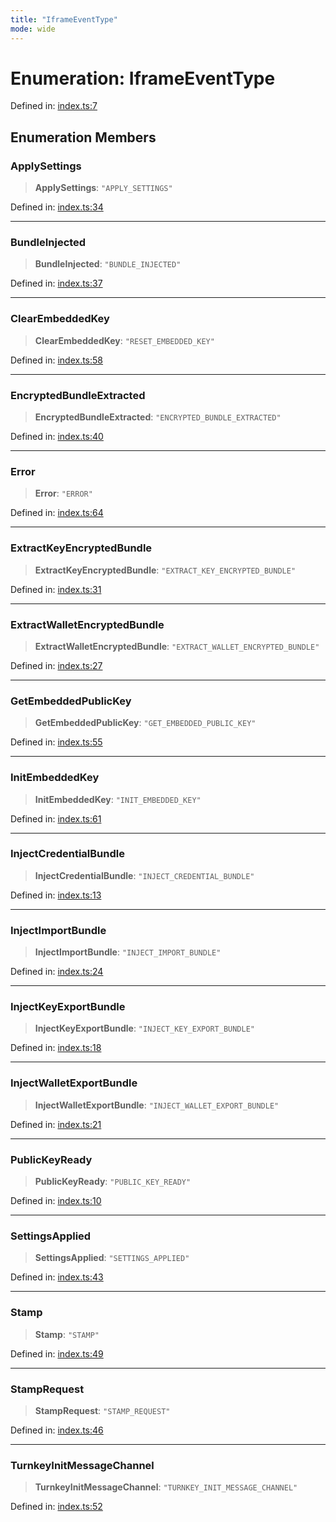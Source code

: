 ```yaml
---
title: "IframeEventType"
mode: wide
---
```

  
# Enumeration: IframeEventType

Defined in: [index.ts:7](https://github.com/tkhq/sdk/blob/d88b5e1f9a6cca8e54e61f8a127aa90fcebeaa2e/packages/iframe-stamper/src/index.ts#L7)

## Enumeration Members

### ApplySettings

> **ApplySettings**: `"APPLY_SETTINGS"`

Defined in: [index.ts:34](https://github.com/tkhq/sdk/blob/d88b5e1f9a6cca8e54e61f8a127aa90fcebeaa2e/packages/iframe-stamper/src/index.ts#L34)

***

### BundleInjected

> **BundleInjected**: `"BUNDLE_INJECTED"`

Defined in: [index.ts:37](https://github.com/tkhq/sdk/blob/d88b5e1f9a6cca8e54e61f8a127aa90fcebeaa2e/packages/iframe-stamper/src/index.ts#L37)

***

### ClearEmbeddedKey

> **ClearEmbeddedKey**: `"RESET_EMBEDDED_KEY"`

Defined in: [index.ts:58](https://github.com/tkhq/sdk/blob/d88b5e1f9a6cca8e54e61f8a127aa90fcebeaa2e/packages/iframe-stamper/src/index.ts#L58)

***

### EncryptedBundleExtracted

> **EncryptedBundleExtracted**: `"ENCRYPTED_BUNDLE_EXTRACTED"`

Defined in: [index.ts:40](https://github.com/tkhq/sdk/blob/d88b5e1f9a6cca8e54e61f8a127aa90fcebeaa2e/packages/iframe-stamper/src/index.ts#L40)

***

### Error

> **Error**: `"ERROR"`

Defined in: [index.ts:64](https://github.com/tkhq/sdk/blob/d88b5e1f9a6cca8e54e61f8a127aa90fcebeaa2e/packages/iframe-stamper/src/index.ts#L64)

***

### ExtractKeyEncryptedBundle

> **ExtractKeyEncryptedBundle**: `"EXTRACT_KEY_ENCRYPTED_BUNDLE"`

Defined in: [index.ts:31](https://github.com/tkhq/sdk/blob/d88b5e1f9a6cca8e54e61f8a127aa90fcebeaa2e/packages/iframe-stamper/src/index.ts#L31)

***

### ExtractWalletEncryptedBundle

> **ExtractWalletEncryptedBundle**: `"EXTRACT_WALLET_ENCRYPTED_BUNDLE"`

Defined in: [index.ts:27](https://github.com/tkhq/sdk/blob/d88b5e1f9a6cca8e54e61f8a127aa90fcebeaa2e/packages/iframe-stamper/src/index.ts#L27)

***

### GetEmbeddedPublicKey

> **GetEmbeddedPublicKey**: `"GET_EMBEDDED_PUBLIC_KEY"`

Defined in: [index.ts:55](https://github.com/tkhq/sdk/blob/d88b5e1f9a6cca8e54e61f8a127aa90fcebeaa2e/packages/iframe-stamper/src/index.ts#L55)

***

### InitEmbeddedKey

> **InitEmbeddedKey**: `"INIT_EMBEDDED_KEY"`

Defined in: [index.ts:61](https://github.com/tkhq/sdk/blob/d88b5e1f9a6cca8e54e61f8a127aa90fcebeaa2e/packages/iframe-stamper/src/index.ts#L61)

***

### InjectCredentialBundle

> **InjectCredentialBundle**: `"INJECT_CREDENTIAL_BUNDLE"`

Defined in: [index.ts:13](https://github.com/tkhq/sdk/blob/d88b5e1f9a6cca8e54e61f8a127aa90fcebeaa2e/packages/iframe-stamper/src/index.ts#L13)

***

### InjectImportBundle

> **InjectImportBundle**: `"INJECT_IMPORT_BUNDLE"`

Defined in: [index.ts:24](https://github.com/tkhq/sdk/blob/d88b5e1f9a6cca8e54e61f8a127aa90fcebeaa2e/packages/iframe-stamper/src/index.ts#L24)

***

### InjectKeyExportBundle

> **InjectKeyExportBundle**: `"INJECT_KEY_EXPORT_BUNDLE"`

Defined in: [index.ts:18](https://github.com/tkhq/sdk/blob/d88b5e1f9a6cca8e54e61f8a127aa90fcebeaa2e/packages/iframe-stamper/src/index.ts#L18)

***

### InjectWalletExportBundle

> **InjectWalletExportBundle**: `"INJECT_WALLET_EXPORT_BUNDLE"`

Defined in: [index.ts:21](https://github.com/tkhq/sdk/blob/d88b5e1f9a6cca8e54e61f8a127aa90fcebeaa2e/packages/iframe-stamper/src/index.ts#L21)

***

### PublicKeyReady

> **PublicKeyReady**: `"PUBLIC_KEY_READY"`

Defined in: [index.ts:10](https://github.com/tkhq/sdk/blob/d88b5e1f9a6cca8e54e61f8a127aa90fcebeaa2e/packages/iframe-stamper/src/index.ts#L10)

***

### SettingsApplied

> **SettingsApplied**: `"SETTINGS_APPLIED"`

Defined in: [index.ts:43](https://github.com/tkhq/sdk/blob/d88b5e1f9a6cca8e54e61f8a127aa90fcebeaa2e/packages/iframe-stamper/src/index.ts#L43)

***

### Stamp

> **Stamp**: `"STAMP"`

Defined in: [index.ts:49](https://github.com/tkhq/sdk/blob/d88b5e1f9a6cca8e54e61f8a127aa90fcebeaa2e/packages/iframe-stamper/src/index.ts#L49)

***

### StampRequest

> **StampRequest**: `"STAMP_REQUEST"`

Defined in: [index.ts:46](https://github.com/tkhq/sdk/blob/d88b5e1f9a6cca8e54e61f8a127aa90fcebeaa2e/packages/iframe-stamper/src/index.ts#L46)

***

### TurnkeyInitMessageChannel

> **TurnkeyInitMessageChannel**: `"TURNKEY_INIT_MESSAGE_CHANNEL"`

Defined in: [index.ts:52](https://github.com/tkhq/sdk/blob/d88b5e1f9a6cca8e54e61f8a127aa90fcebeaa2e/packages/iframe-stamper/src/index.ts#L52)

